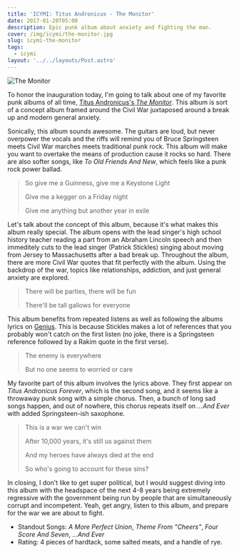 ```yaml
---
title: 'ICYMI: Titus Andronicus - The Monitor'
date: 2017-01-20T05:00
description: Epic punk album about anxiety and fighting the man.
cover: /img/icymi/the-monitor.jpg
slug: icymi-the-monitor
tags:
  - icymi
layout: '../../layouts/Post.astro'
---
```


![The Monitor](/img/icymi/the-monitor.jpg)

To honor the inauguration today, I'm going to talk about one of my favorite punk
albums of all time, [Titus Andronicus's _The Monitor_](https://open.spotify.com/album/5U09FQWagzAU5HPmufUAlU). This album is sort of
a concept album framed around the Civil War juxtaposed around a break up and
modern general anxiety.

Sonically, this album sounds awesome. The guitars are loud, but never overpower
the vocals and the riffs will remind you of Bruce Springsteen meets Civil War
marches meets traditional punk rock. This album will make you want to overtake
the means of production cause it rocks so hard. There are also softer songs,
like _To Old Friends And New_, which feels like a punk rock power ballad.

> So give me a Guinness, give me a Keystone Light
>
> Give me a kegger on a Friday night
>
> Give me anything but another year in exile

Let's talk about the concept of this album, because it's what makes this album
really special. The album opens with the lead singer's high school history
teacher reading a part from an Abraham Lincoln speech and then immeditely cuts
to the lead singer (Patrick Stickles) singing about moving from Jersey to
Massachusetts after a bad break up. Throughout the album, there are more Civil
War quotes that fit perfectly with the album. Using the backdrop of the war,
topics like relationships, addiction, and just general anxiety are explored.

<!-- excerpt -->

> There will be parties, there will be fun
>
> There'll be tall gallows for everyone

This album benefits from repeated listens as well as following the albums lyrics
on [Genius][2]. This is because Stickles makes a lot of references that you
probably won't catch on the first listen (no joke, there is a Springsteen
reference followed by a Rakim quote in the first verse).

> The enemy is everywhere
>
> But no one seems to worried or care

My favorite part of this album involves the lyrics above. They first appear on
_Titus Andronicus Forever_, which is the second song, and it seems like
a throwaway punk song with a simple chorus. Then, a bunch of long sad songs
happen, and out of nowhere, this chorus repeats itself on _...And Ever_ with
added Springsteen-ish saxophone.

> This is a war we can't win
>
> After 10,000 years, it's still us against them
>
> And my heroes have always died at the end
>
> So who's going to account for these sins?

In closing, I don't like to get super political, but I would suggest diving into
this album with the headspace of the next 4-8 years being extremely regressive
with the government being run by people that are simultaneously corrupt and
incompetent. Yeah, get angry, listen to this album, and prepare for the war we
are about to fight.

- Standout Songs: _A More Perfect Union_, _Theme From "Cheers"_, _Four Score And Seven_, _...And Ever_
- Rating: 4 pieces of hardtack, some salted meats, and a handle of rye.

[1]: https://open.spotify.com/album/5U09FQWagzAU5HPmufUAlU
[2]: https://genius.com/albums/Titus-andronicus/The-monitor
[3]: /img/icymi/the-monitor.jpg
